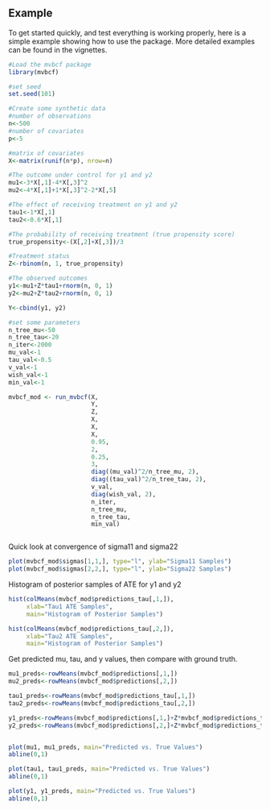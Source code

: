 









## Example

To get started quickly, and test everything is working properly, here is a simple example showing how to use the package. More detailed examples can be found in the vignettes.



```r
#Load the mvbcf package
library(mvbcf)

#set seed
set.seed(101)

#Create some synthetic data
#number of observations
n<-500
#number of covariates
p<-5

#matrix of covariates
X<-matrix(runif(n*p), nrow=n)

#The outcome under control for y1 and y2
mu1<-3*X[,1]-4*X[,3]^2
mu2<-4*X[,1]+1*X[,3]^2-2*X[,5]

#The effect of receiving treatment on y1 and y2
tau1<-1*X[,1]
tau2<-0.6*X[,1]

#The probability of receiving treatment (true propensity score)
true_propensity<-(X[,2]+X[,3])/3

#Treatment status
Z<-rbinom(n, 1, true_propensity)

#The observed outcomes
y1<-mu1+Z*tau1+rnorm(n, 0, 1)
y2<-mu2+Z*tau2+rnorm(n, 0, 1)

Y<-cbind(y1, y2)

#set some parameters
n_tree_mu<-50
n_tree_tau<-20
n_iter<-2000
mu_val<-1
tau_val<-0.5
v_val<-1
wish_val<-1
min_val<-1

mvbcf_mod <- run_mvbcf(X,
                       Y,
                       Z,
                       X,
                       X,
                       X,
                       0.95,
                       2,
                       0.25,
                       3,
                       diag((mu_val)^2/n_tree_mu, 2),
                       diag((tau_val)^2/n_tree_tau, 2),
                       v_val,
                       diag(wish_val, 2),
                       n_iter,
                       n_tree_mu,
                       n_tree_tau,
                       min_val)



```

Quick look at convergence of sigma11 and sigma22

```r
plot(mvbcf_mod$sigmas[1,1,], type="l", ylab="Sigma11 Samples")
plot(mvbcf_mod$sigmas[2,2,], type="l", ylab="Sigma22 Samples")
```


Histogram of posterior samples of ATE for y1 and y2

```r

hist(colMeans(mvbcf_mod$predictions_tau[,1,]),
     xlab="Tau1 ATE Samples",
     main="Histogram of Posterior Samples")

hist(colMeans(mvbcf_mod$predictions_tau[,2,]),
     xlab="Tau2 ATE Samples",
     main="Histogram of Posterior Samples")

```

Get predicted mu, tau, and y values, then compare with ground truth.

```r

mu1_preds<-rowMeans(mvbcf_mod$predictions[,1,])
mu2_preds<-rowMeans(mvbcf_mod$predictions[,2,])

tau1_preds<-rowMeans(mvbcf_mod$predictions_tau[,1,])
tau2_preds<-rowMeans(mvbcf_mod$predictions_tau[,2,])

y1_preds<-rowMeans(mvbcf_mod$predictions[,1,]+Z*mvbcf_mod$predictions_tau[,1,])
y2_preds<-rowMeans(mvbcf_mod$predictions[,2,]+Z*mvbcf_mod$predictions_tau[,2,])


plot(mu1, mu1_preds, main="Predicted vs. True Values")
abline(0,1)

plot(tau1, tau1_preds, main="Predicted vs. True Values")
abline(0,1)

plot(y1, y1_preds, main="Predicted vs. True Values")
abline(0,1)



```